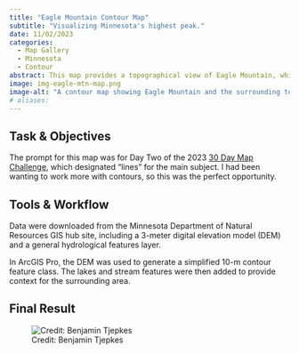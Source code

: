 ```yaml
---
title: "Eagle Mountain Contour Map"
subtitle: "Visualizing Minnesota's highest peak."
date: 11/02/2023
categories:
  - Map Gallery
  - Minnesota
  - Contour
abstract: This map provides a topographical view of Eagle Mountain, which is Minnesota's highest point. Contours and hydological features are represented in this simple map.
image: img-eagle-mtn-map.png
image-alt: "A contour map showing Eagle Mountain and the surrounding topography and hydrological features."
# aliases:
---
```


## Task & Objectives

The prompt for this map was for Day Two of the 2023 [30 Day Map Challenge](https://30daymapchallenge.com/), which designated "lines" for the main subject. I had been wanting to work more with contours, so this was the perfect opportunity.

## Tools & Workflow

Data were downloaded from the Minnesota Department of Natural Resources GIS hub site, including a 3-meter digital elevation model (DEM) and a general hydrological features layer.

In ArcGIS Pro, the DEM was used to generate a simplified 10-m contour feature class. The lakes and stream features were then added to provide context for the surrounding area.

## Final Result

![Credit: Benjamin Tjepkes](img-eagle-mtn-map.png)